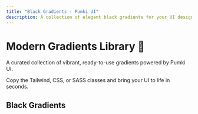 ```yaml
---
title: "Black Gradients - Pumki UI"
description: A collection of elegant black gradients for your UI design needs.
---
```



# Modern Gradients Library 🎨

A curated collection of vibrant, ready-to-use gradients powered by Pumki UI.

<Callout>Copy the Tailwind, CSS, or SASS classes and bring your UI to life in seconds.</Callout>

## Black Gradients

<div>
  <GradientList category="Black" />
</div>
